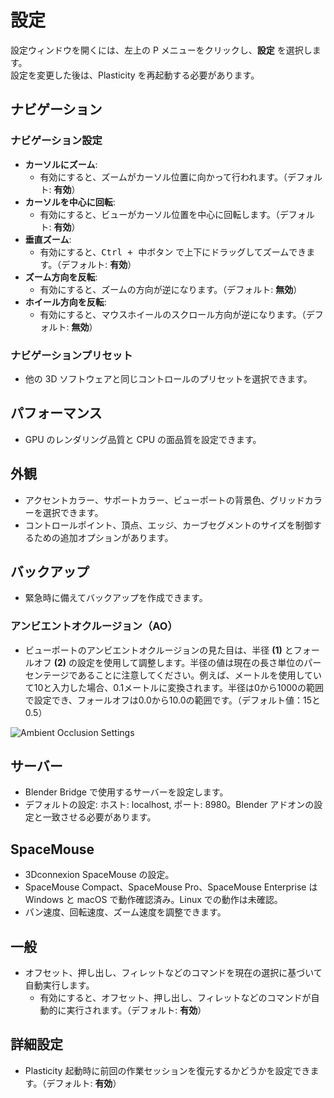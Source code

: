 # 設定  

設定ウィンドウを開くには、左上の P メニューをクリックし、**設定** を選択します。  
設定を変更した後は、Plasticity を再起動する必要があります。  

## ナビゲーション  

### ナビゲーション設定  

- **カーソルにズーム**:  
    - 有効にすると、ズームがカーソル位置に向かって行われます。（デフォルト: **有効**）  
- **カーソルを中心に回転**:  
    - 有効にすると、ビューがカーソル位置を中心に回転します。（デフォルト: **有効**）  
- **垂直ズーム**:  
    - 有効にすると、<kbd>Ctrl + 中ボタン</kbd> で上下にドラッグしてズームできます。（デフォルト: **有効**）  
- **ズーム方向を反転**:  
    - 有効にすると、ズームの方向が逆になります。（デフォルト: **無効**）  
- **ホイール方向を反転**:  
    - 有効にすると、マウスホイールのスクロール方向が逆になります。（デフォルト: **無効**）  

### ナビゲーションプリセット  

- 他の 3D ソフトウェアと同じコントロールのプリセットを選択できます。  

## パフォーマンス  

- GPU のレンダリング品質と CPU の面品質を設定できます。  

## 外観  

- アクセントカラー、サポートカラー、ビューポートの背景色、グリッドカラーを選択できます。  
- コントロールポイント、頂点、エッジ、カーブセグメントのサイズを制御するための追加オプションがあります。  

## バックアップ  

- 緊急時に備えてバックアップを作成できます。  

### アンビエントオクルージョン（AO）

- ビューポートのアンビエントオクルージョンの見た目は、半径 **(1)** とフォールオフ **(2)** の設定を使用して調整します。半径の値は現在の長さ単位のパーセンテージであることに注意してください。例えば、メートルを使用していて10と入力した場合、0.1メートルに変換されます。半径は0から1000の範囲で設定でき、フォールオフは0.0から10.0の範囲です。（デフォルト値：15と0.5）

![Ambient Occlusion Settings](/img/ao-settings.png)

## サーバー  

- Blender Bridge で使用するサーバーを設定します。  
- デフォルトの設定: ホスト: localhost, ポート: 8980。Blender アドオンの設定と一致させる必要があります。  

## SpaceMouse  

- 3Dconnexion SpaceMouse の設定。  
- SpaceMouse Compact、SpaceMouse Pro、SpaceMouse Enterprise は Windows と macOS で動作確認済み。Linux での動作は未確認。  
- パン速度、回転速度、ズーム速度を調整できます。  

## 一般  

- オフセット、押し出し、フィレットなどのコマンドを現在の選択に基づいて自動実行します。  
    - 有効にすると、オフセット、押し出し、フィレットなどのコマンドが自動的に実行されます。（デフォルト: **有効**）  

## 詳細設定  

- Plasticity 起動時に前回の作業セッションを復元するかどうかを設定できます。（デフォルト: **有効**）  
